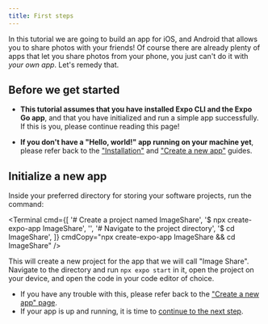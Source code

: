 ```yaml
---
title: First steps
---
```



In this tutorial we are going to build an app for iOS, and Android that allows you to share photos with your friends! Of course there are already plenty of apps that let you share photos from your phone, you just can't do it with _your own app_. Let's remedy that.

## Before we get started

- <YesIcon /> **This tutorial assumes that you have installed Expo CLI and the Expo Go app**, and that you have initialized and run a simple app successfully. If this is you, please continue reading this page!

- <NoIcon /> **If you don't have a "Hello, world!" app running on your machine yet**, please refer back to the ["Installation"](/get-started/installation) and ["Create a new app"](/get-started/create-a-new-app) guides.

## Initialize a new app

Inside your preferred directory for storing your software projects, run the command:

<Terminal
  cmd={[
    '# Create a project named ImageShare',
    '$ npx create-expo-app ImageShare',
    '',
    '# Navigate to the project directory',
    '$ cd ImageShare',
  ]}
  cmdCopy="npx create-expo-app ImageShare && cd ImageShare"
/>

This will create a new project for the app that we will call "Image Share". Navigate to the directory and run `npx expo start` in it, open the project on your device, and open the code in your code editor of choice.

- If you have any trouble with this, please refer back to the ["Create a new app" page](/get-started/create-a-new-app).
- If your app is up and running, it is time to [continue to the next step](/tutorial/text).
